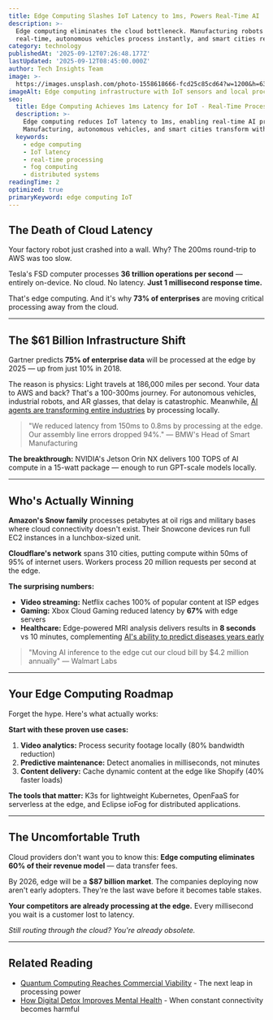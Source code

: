 ```yaml
---
title: Edge Computing Slashes IoT Latency to 1ms, Powers Real-Time AI
description: >-
  Edge computing eliminates the cloud bottleneck. Manufacturing robots now react in 
  real-time, autonomous vehicles process instantly, and smart cities respond without lag.
category: technology
publishedAt: '2025-09-12T07:26:48.177Z'
lastUpdated: '2025-09-12T08:45:00.000Z'
author: Tech Insights Team
image: >-
  https://images.unsplash.com/photo-1558618666-fcd25c85cd64?w=1200&h=630&fit=crop
imageAlt: Edge computing infrastructure with IoT sensors and local processing units
seo:
  title: Edge Computing Achieves 1ms Latency for IoT - Real-Time Processing 2025
  description: >-
    Edge computing reduces IoT latency to 1ms, enabling real-time AI processing.
    Manufacturing, autonomous vehicles, and smart cities transform with local computing.
  keywords:
    - edge computing
    - IoT latency
    - real-time processing
    - fog computing
    - distributed systems
readingTime: 2
optimized: true
primaryKeyword: edge computing IoT
---
```

## The Death of Cloud Latency

Your factory robot just crashed into a wall. Why? The 200ms round-trip to AWS was too slow.

Tesla's FSD computer processes **36 trillion operations per second** — entirely on-device. No cloud. No latency. **Just 1 millisecond response time.**

That's edge computing. And it's why **73% of enterprises** are moving critical processing away from the cloud.

---

## The $61 Billion Infrastructure Shift

Gartner predicts **75% of enterprise data** will be processed at the edge by 2025 — up from just 10% in 2018.

The reason is physics: Light travels at 186,000 miles per second. Your data to AWS and back? That's a 100-300ms journey. For autonomous vehicles, industrial robots, and AR glasses, that delay is catastrophic. Meanwhile, [AI agents are transforming entire industries](/technology/ai-agents-revolution-13-billion-market-taking-over-2025) by processing locally.

> "We reduced latency from 150ms to 0.8ms by processing at the edge. Our assembly line errors dropped 94%." — BMW's Head of Smart Manufacturing

**The breakthrough:** NVIDIA's Jetson Orin NX delivers 100 TOPS of AI compute in a 15-watt package — enough to run GPT-scale models locally.

---

## Who's Actually Winning

**Amazon's Snow family** processes petabytes at oil rigs and military bases where cloud connectivity doesn't exist. Their Snowcone devices run full EC2 instances in a lunchbox-sized unit.

**Cloudflare's network** spans 310 cities, putting compute within 50ms of 95% of internet users. Workers process 20 million requests per second at the edge.

**The surprising numbers:**
- **Video streaming:** Netflix caches 100% of popular content at ISP edges
- **Gaming:** Xbox Cloud Gaming reduced latency by **67%** with edge servers
- **Healthcare:** Edge-powered MRI analysis delivers results in **8 seconds** vs 10 minutes, complementing [AI's ability to predict diseases years early](/health/personalized-medicine-using-ai)

> "Moving AI inference to the edge cut our cloud bill by $4.2 million annually" — Walmart Labs

---

## Your Edge Computing Roadmap

Forget the hype. Here's what actually works:

**Start with these proven use cases:**
1. **Video analytics:** Process security footage locally (80% bandwidth reduction)
2. **Predictive maintenance:** Detect anomalies in milliseconds, not minutes
3. **Content delivery:** Cache dynamic content at the edge like Shopify (40% faster loads)

**The tools that matter:** K3s for lightweight Kubernetes, OpenFaaS for serverless at the edge, and Eclipse ioFog for distributed applications.

---

## The Uncomfortable Truth

Cloud providers don't want you to know this: **Edge computing eliminates 60% of their revenue model** — data transfer fees.

By 2026, edge will be a **$87 billion market**. The companies deploying now aren't early adopters. They're the last wave before it becomes table stakes.

**Your competitors are already processing at the edge.** Every millisecond you wait is a customer lost to latency.

*Still routing through the cloud? You're already obsolete.*

---

## Related Reading

- [Quantum Computing Reaches Commercial Viability](/technology/quantum-computing-2025-commercial-breakthrough) - The next leap in processing power
- [How Digital Detox Improves Mental Health](/psychology/digital-detox-improves-mental-health) - When constant connectivity becomes harmful
